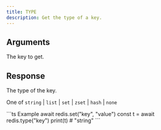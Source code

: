```yaml
---
title: TYPE
description: Get the type of a key.
---
```



## Arguments

<ParamField body="key" type="string" required>
  The key to get.
</ParamField>

## Response

<ResponseField type="string" required>
  The type of the key.

  One of `string` | `list` | `set` | `zset` | `hash` | `none`
</ResponseField>

<RequestExample>
```ts Example
await redis.set("key", "value")
const t = await redis.type("key")
print(t) # "string"
```
</RequestExample>
